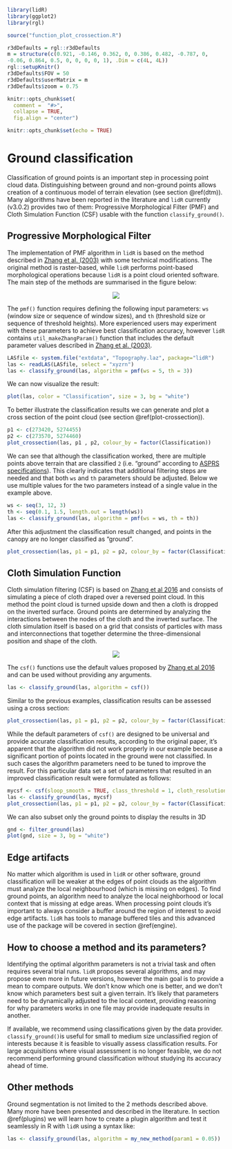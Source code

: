 ```r
library(lidR)
library(ggplot2)
library(rgl)

source("function_plot_crossection.R")

r3dDefaults = rgl::r3dDefaults
m = structure(c(0.921, -0.146, 0.362, 0, 0.386, 0.482, -0.787, 0, 
-0.06, 0.864, 0.5, 0, 0, 0, 0, 1), .Dim = c(4L, 4L))
rgl::setupKnitr()
r3dDefaults$FOV = 50
r3dDefaults$userMatrix = m
r3dDefaults$zoom = 0.75

knitr::opts_chunk$set(
  comment =  "#>", 
  collapse = TRUE,
  fig.align = "center")
```

```r
knitr::opts_chunk$set(echo = TRUE)
```

# Ground classification {#gnd}

Classification of ground points is an important step in processing point cloud data. Distinguishing between ground and non-ground points allows creation of a continuous model of terrain elevation (see section \@ref(dtm)). Many algorithms have been reported in the literature and `lidR` currently (v3.0.2) provides two of them: Progressive Morphological Filter (PMF) and Cloth Simulation Function (CSF) usable with the function `classify_ground()`.

## Progressive Morphological Filter {#pmf}

The implementation of PMF algorithm in `lidR` is based on the method described in [Zhang et al. (2003) ](https://ieeexplore.ieee.org/document/1202973) with some technical modifications. The original method is raster-based, while `lidR` performs point-based morphological operations because `lidR` is a point cloud oriented software. The main step of the methods are summarised in the figure below:


<center>
![](images/GND/PMF.png)
</center>

The `pmf()` function requires defining the following input parameters: `ws` (window size or sequence of window sizes), and `th` (threshold size or sequence of threshold heights). More experienced users may experiment with these parameters to achieve best classification accuracy, however `lidR` contains `util_makeZhangParam()` function that includes the default parameter values described in [Zhang et al. (2003) ](https://ieeexplore.ieee.org/document/1202973).

```r
LASfile <- system.file("extdata", "Topography.laz", package="lidR")
las <- readLAS(LASfile, select = "xyzrn")
las <- classify_ground(las, algorithm = pmf(ws = 5, th = 3))
```

We can now visualize the result:

```r
plot(las, color = "Classification", size = 3, bg = "white") 
```

To better illustrate the classification results we can generate and plot a cross section of the point cloud (see section \@ref(plot-crossection)).

```r
p1 <- c(273420, 5274455)
p2 <- c(273570, 5274460)
plot_crossection(las, p1 , p2, colour_by = factor(Classification))
```

We can see that although the classification worked, there are multiple points above terrain that are classified `2` (i.e. "ground" according to [ASPRS specifications](http://www.asprs.org/wp-content/uploads/2019/07/LAS_1_4_r15.pdf)). This clearly indicates that additional filtering steps are needed and that both `ws` and `th` parameters should be adjusted. Below we use multiple values for the two parameters instead of a single value in the example above.

```r
ws <- seq(3, 12, 3)
th <- seq(0.1, 1.5, length.out = length(ws))
las <- classify_ground(las, algorithm = pmf(ws = ws, th = th))
```

After this adjustment the classification result changed, and points in the canopy are no longer classified as "ground".

```r
plot_crossection(las, p1 = p1, p2 = p2, colour_by = factor(Classification))
```

## Cloth Simulation Function {#csf}

Cloth simulation filtering (CSF) is based on [Zhang et al 2016](http://www.mdpi.com/2072-4292/8/6/501/htm) and consists of simulating a piece of cloth draped over a reversed point cloud. In this method the point cloud is turned upside down and then a  cloth is dropped on the inverted surface. Ground points are determined by analyzing the interactions between the nodes of the cloth and the inverted surface. The cloth simulation itself is based on a grid that consists of particles with mass and interconnections that together determine the three-dimensional position and shape of the cloth.

<center>
![](images/GND/CSF.png)
</center>

The `csf()` functions use the default values proposed by [Zhang et al 2016](http://www.mdpi.com/2072-4292/8/6/501/htm) and can be used without providing any arguments.

```r
las <- classify_ground(las, algorithm = csf())
```

Similar to the previous examples, classification results can be assessed using a cross section:

```r
plot_crossection(las, p1 = p1, p2 = p2, colour_by = factor(Classification))
```

While the default parameters of `csf()` are designed to be universal and provide accurate classification results, according to the original paper, it's apparent that the algorithm did not work properly in our example because a significant portion of points located in the ground were not classified. In such cases the algorithm parameters need to be tuned to improve the result. For this particular data set a set of parameters that resulted in an improved classification result were formulated as follows:

```r
mycsf <- csf(sloop_smooth = TRUE, class_threshold = 1, cloth_resolution = 1, time_step = 1)
las <- classify_ground(las, mycsf)
plot_crossection(las, p1 = p1, p2 = p2, colour_by = factor(Classification))
```

We can also subset only the ground points to display the results in 3D

```r
gnd <- filter_ground(las)
plot(gnd, size = 3, bg = "white") 
```

## Edge artifacts {#edge-artifact}

No matter which algorithm is used in `lidR` or other software, ground classification will be weaker at the edges of point clouds as the algorithm must analyze the local neighbourhood (which is missing on edges). To find ground points, an algorithm need to analyze the local neighborhood or local context that is missing at edge areas. When processing point clouds it's important to always consider a buffer around the region of interest to avoid edge artifacts. `lidR` has tools to manage buffered tiles and this advanced use of the package will be covered in section \@ref(engine).

## How to choose a method and its parameters? {#method-selection}

Identifying the optimal algorithm parameters is not a trivial task and often requires several trial runs. `lidR` proposes several algorithms, and may propose even more in future versions, however the main goal is to provide a mean to compare outputs. We don't know which one is better, and we don't know which parameters best suit a given terrain. It's likely that parameters need to be dynamically adjusted to the local context, providing reasoning for why parameters works in one file may provide inadequate results in another.

If available, we recommend using classifications given by the data provider. `classify_ground()`is useful for small to medium size unclassified region of interests because it is feasible to visually assess classification results. For large acquisitions where visual assessment is no longer feasible, we do not recommend performing ground classification without studying its accuracy ahead of time.

## Other methods {#other}

Ground segmentation is not limited to the 2 methods described above. Many more have been presented and described in the literature. In section \@ref(plugins) we will learn how to create a plugin algorithm and test it seamlessly in R with `lidR` using a syntax like:

```r
las <- classify_ground(las, algorithm = my_new_method(param1 = 0.05))
```
